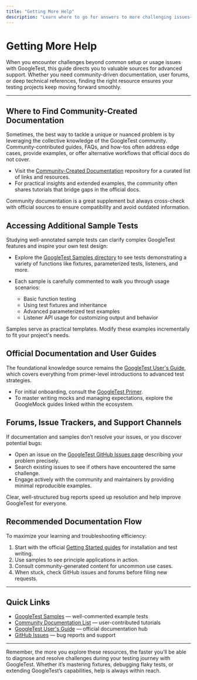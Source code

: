 ```yaml
---
title: "Getting More Help"
description: "Learn where to go for answers to more challenging issues—community documentation, user forums, and key documentation pages for deeper dives or unusual setups."
---
```


# Getting More Help

When you encounter challenges beyond common setup or usage issues with GoogleTest, this guide directs you to valuable sources for advanced support. Whether you need community-driven documentation, user forums, or deep technical references, finding the right resource ensures your testing projects keep moving forward smoothly.

---

## Where to Find Community-Created Documentation

Sometimes, the best way to tackle a unique or nuanced problem is by leveraging the collective knowledge of the GoogleTest community. Community-contributed guides, FAQs, and how-tos often address edge cases, provide examples, or offer alternative workflows that official docs do not cover.

- Visit the [Community-Created Documentation](https://github.com/google/googletest/blob/main/docs/community_created_documentation.md) repository for a curated list of links and resources.
- For practical insights and extended examples, the community often shares tutorials that bridge gaps in the official docs.

<Tip>
Community documentation is a great supplement but always cross-check with official sources to ensure compatibility and avoid outdated information.
</Tip>

## Accessing Additional Sample Tests

Studying well-annotated sample tests can clarify complex GoogleTest features and inspire your own test design:

- Explore the [GoogleTest Samples directory](https://github.com/google/googletest/tree/main/googletest/samples) to see tests demonstrating a variety of functions like fixtures, parameterized tests, listeners, and more.

- Each sample is carefully commented to walk you through usage scenarios:
  - Basic function testing
  - Using test fixtures and inheritance
  - Advanced parameterized test examples
  - Listener API usage for customizing output and behavior

<Note>
Samples serve as practical templates. Modify these examples incrementally to fit your project's needs.
</Note>

## Official Documentation and User Guides

The foundational knowledge source remains the [GoogleTest User's Guide](https://google.github.io/googletest/), which covers everything from primer-level introductions to advanced test strategies.

- For initial onboarding, consult the [GoogleTest Primer](https://google.github.io/googletest/primer.html).
- To master writing mocks and managing expectations, explore the GoogleMock guides linked within the ecosystem.

## Forums, Issue Trackers, and Support Channels

If documentation and samples don’t resolve your issues, or you discover potential bugs:

- Open an issue on the [GoogleTest GitHub Issues page](https://github.com/google/googletest/issues) describing your problem precisely.
- Search existing issues to see if others have encountered the same challenge.
- Engage actively with the community and maintainers by providing minimal reproducible examples.

<Tip>
Clear, well-structured bug reports speed up resolution and help improve GoogleTest for everyone.
</Tip>

## Recommended Documentation Flow

To maximize your learning and troubleshooting efficiency:

1. Start with the official [Getting Started guides](https://google.github.io/googletest/) for installation and test writing.
2. Use samples to see principle applications in action.
3. Consult community-generated content for uncommon use cases.
4. When stuck, check GitHub issues and forums before filing new requests.

---

## Quick Links

- [GoogleTest Samples](https://github.com/google/googletest/tree/main/googletest/samples) — well-commented example tests
- [Community Documentation List](https://github.com/google/googletest/blob/main/docs/community_created_documentation.md) — user-contributed tutorials
- [GoogleTest User's Guide](https://google.github.io/googletest/) — official documentation hub
- [GitHub Issues](https://github.com/google/googletest/issues) — bug reports and support

---

Remember, the more you explore these resources, the faster you’ll be able to diagnose and resolve challenges during your testing journey with GoogleTest. Whether it’s mastering fixtures, debugging flaky tests, or extending GoogleTest’s capabilities, help is always within reach.